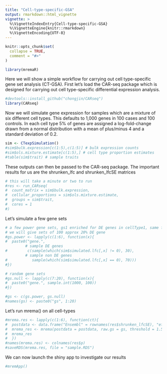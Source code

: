 ```yaml
---
title: "Cell-type-specific-GSA"
output: rmarkdown::html_vignette
vignette: >
  %\VignetteIndexEntry{Cell-type-specific-GSA}
  %\VignetteEngine{knitr::rmarkdown}
  %\VignetteEncoding{UTF-8}
---
```


```r
knitr::opts_chunk$set(
  collapse = TRUE,
  comment = "#>"
)
```

```r
library(mremaR)
```


Here we will show a simple workflow for carrying out cell type-specific gene set analysis (CT-GSA). First let's load the CAR-seq package which is designed for carrying out cell type-specific differential expression analysis. 

```r
#devtools::install_github("chongjin/CARseq")
library(CARseq)
```

Now we will simulate gene expression for samples which are a mixture of six different cell types. This defaults to 1,000 genes in 100 cases and 100 controls. In each cell type 5% of genes are assigned a log-fold-change drawn from a normal distribution with a mean of plus/minus 4 and a standard deviation of 0.2. 

```r
sim <- CTexpSimulation()
#sim$bulk.expression[c(1:5),c(1:5)] # bulk expression counts
#sim$ols.mixture.estimate[c(1:5),] # cell type proportion estimates 
#table(sim$trait) # sample traits
```

These outputs can then be passed to the CAR-seq package. The important results for us are the shrunken_lfc and shrunken_lfcSE matrices

```r
# this will take a minute or two to run
#res <- run_CARseq(
#  count_matrix = sim$bulk.expression,
#  cellular_proportions = sim$ols.mixture.estimate,
#  groups = sim$trait,
#  cores = 1
#)
```

Let's simulate a few gene sets
```r
# a few power gene sets, gs1 enriched for DE genes in cellType1, same for gs2 and so on
# we will give sets of 100 approx 20% DE gene
#gs.power <- lapply(c(1:6), function(x){
#  paste0("gene.", 
         # sample DE genes
#         c(sample(which(sim$simulated.lfc[,x] != 0), 30),
         # sample non DE genes  
#           sample(which(sim$simulated.lfc[,x] == 0), 70)))
#})

# random gene sets
#gs.null <- lapply(c(7:20), function(x){
#  paste0("gene.", sample.int(1000, 100))
#})

#gs <- c(gs.power, gs.null)
#names(gs) <- paste0("gs", 1:20)
```


Let's run mrema() on all cell-types

```r
#mrema.res <- lapply(c(1:6), function(ct){
#  postdata <- data.frame("Ensembl" = rownames(res$shrunken_lfcSE), "effect" = res$shrunken_lfc[,ct], "variance" = res$shrunken_lfcSE[,ct]^2, "pval" = res$p[,ct])
#  mrema_res <- mrema(postdata = postdata, raw.gs = gs, threshold = 1.5, DF = 4, ncores = 1)
#  mrema_res
#  })
#names(mrema.res) <- colnames(res$p)
#saveRDS(mrema.res, file = "sample.RDS")
```

We can now launch the shiny app to investigate our results

```r
#mremApp()
```








